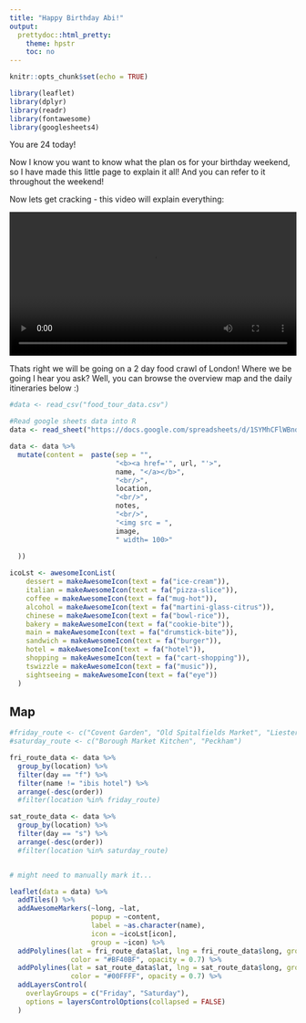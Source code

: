 ```yaml
---
title: "Happy Birthday Abi!"
output: 
  prettydoc::html_pretty:
    theme: hpstr
    toc: no
---
```




```r
knitr::opts_chunk$set(echo = TRUE)

library(leaflet)
library(dplyr)
library(readr)
library(fontawesome)
library(googlesheets4)
```


You are 24 today!

Now I know you want to know what the plan os for your birthday weekend, so I have made this little page to explain it all! And you can refer to it throughout the weekend!

Now lets get cracking - this video will explain everything:


<video width='100%' controls>   <source src="intro_bday_vid.mp4" type="video/mp4"> </video>



Thats right we will be going on a 2 day food crawl of London! Where we be going I hear you ask? Well, you can browse the overview map and the daily itineraries below :)


```r

#data <- read_csv("food_tour_data.csv")

#Read google sheets data into R
data <- read_sheet("https://docs.google.com/spreadsheets/d/1SYMhCFlWBndnX83yumbMijqn4B9Ur9gFtsVYO-KrNFg/edit?usp=sharing")
```


```r
data <- data %>% 
  mutate(content =  paste(sep = "",
                          "<b><a href='", url, "'>", 
                          name, "</a></b>",
                          "<br/>",
                          location, 
                          "<br/>",
                          notes,
                          "<br/>",
                          "<img src = ",
                          image,
                          " width= 100>"
                          
  ))


```


```r
icoLst <- awesomeIconList(
    dessert = makeAwesomeIcon(text = fa("ice-cream")),
    italian = makeAwesomeIcon(text = fa("pizza-slice")),
    coffee = makeAwesomeIcon(text = fa("mug-hot")),
    alcohol = makeAwesomeIcon(text = fa("martini-glass-citrus")),
    chinese = makeAwesomeIcon(text = fa("bowl-rice")),
    bakery = makeAwesomeIcon(text = fa("cookie-bite")),
    main = makeAwesomeIcon(text = fa("drumstick-bite")),
    sandwich = makeAwesomeIcon(text = fa("burger")),
    hotel = makeAwesomeIcon(text = fa("hotel")),
    shopping = makeAwesomeIcon(text = fa("cart-shopping")),
    tswizzle = makeAwesomeIcon(text = fa("music")),
    sightseeing = makeAwesomeIcon(text = fa("eye"))
  )

```


## Map

```r

#friday_route <- c("Covent Garden", "Old Spitalfields Market", "Liester Square")
#saturday_route <- c("Borough Market Kitchen", "Peckham")

fri_route_data <- data %>% 
  group_by(location) %>% 
  filter(day == "f") %>% 
  filter(name != "ibis hotel") %>% 
  arrange(-desc(order))
  #filter(location %in% friday_route)

sat_route_data <- data %>% 
  group_by(location) %>% 
  filter(day == "s") %>% 
  arrange(-desc(order))
  #filter(location %in% saturday_route)


# might need to manually mark it...

leaflet(data = data) %>% 
  addTiles() %>%
  addAwesomeMarkers(~long, ~lat, 
                    popup = ~content, 
                    label = ~as.character(name),
                    icon = ~icoLst[icon],
                    group = ~icon) %>% 
  addPolylines(lat = fri_route_data$lat, lng = fri_route_data$long, group = "Friday",
               color = "#BF40BF", opacity = 0.7) %>% 
  addPolylines(lat = sat_route_data$lat, lng = sat_route_data$long, group = "Saturday",
               color = "#00FFFF", opacity = 0.7) %>% 
  addLayersControl(
    overlayGroups = c("Friday", "Saturday"),
    options = layersControlOptions(collapsed = FALSE)
  )


```
